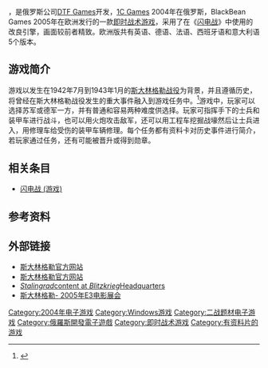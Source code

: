 {{NoteTA
| G1=Games
}}
{{Infobox video game
| title = 二次世界大战之斯大林格勒
| original = {{lang|ru|Сталинград}}
| english = Great Battles of WWII: Stalingrad
| image = File:Stalingrad Coverart.png
| caption = 
| developer = DTF Games
| publisher = {{vgrelease new|俄罗斯|[[1C公司|1C Games]]|EU|BlackBean Games<ref name="yesky" />}}
| engine = [[Enigma引擎|Enigma引擎]]
| composer =
| designer = Alexander Fedorov<br/>Petr Prohorenko<br/>Maxim Maslov<br/>Evgeny Lazutkin<br/>Vasily Stepanenko et al.
| released = {{vgrelease new|俄罗斯|2004年12月3日|EU|2005年3月}}
| genre = [[即时战术游戏|即时战术]]
| modes = [[单人电子游戏|单人]]
| platforms = [[Microsoft_Windows|Windows]]
}}

{{vgname|斯大林格勒|ru=Сталинград|en=Great Battles of WWII: Stalingrad|亦称「'''二次世界大战之斯大林格勒'''」}}，是俄罗斯公司[[DTF_Games|DTF Games]]开发，[[1C公司|1C Games]] 2004年在俄罗斯，BlackBean Games 2005年在欧洲发行的一款[[即时战术游戏|即时战术游戏]]，采用了在《[[闪电战_(游戏)|闪电战]]》中使用的改良引擎，画面较前者精致。欧洲版共有英语、德语、法语、西班牙语和意大利语5个版本。

== 游戏简介 ==

游戏以发生在1942年7月到1943年1月的[[斯大林格勒战役|斯大林格勒战役]]为背景，并且遵循历史，将曾经在斯大林格勒战役发生的重大事件融入到游戏任务中。<ref name="yesky">{{Cite web |url = http://www.yesky.com/207/1891707all.shtml#p1891707 |title = 《斯大林格勒战役》最新情报 |author =  |date = 2004-12-22 |publisher = 天极网 |language = zh-hans |accessdate = 2014-12-26 |quote =  |archive-url = https://web.archive.org/web/20141226140408/http://www.yesky.com/207/1891707all.shtml#p1891707 |archive-date = 2014-12-26 |dead-url = yes }}</ref>游戏中，玩家可以选择苏军或德军一方，并有普通和容易两种难度供选择。玩家可指挥手下的士兵和装甲车进行战斗，也可以用火炮攻击敌军，还可以用工程车挖掘战壕然后让士兵进入，用修理车给受伤的装甲车辆修理。每个任务都有资料卡对历史事件进行简介，若玩家通过任务，还有可能被晋升或得到勋章。

== 相关条目 ==

* [[闪电战_(游戏)|闪电战 (游戏)]]

== 参考资料 ==
{{reflist}}

== 外部链接 ==

* [https://web.archive.org/web/20090604020259/http://stalingrad-game.ru/en 斯大林格勒官方网站] {{en icon}}
* [http://stalingrad-game.ru/ 斯大林格勒官方网站] {{ru icon}}
* [https://web.archive.org/web/20120226095102/http://blitzkriegheadquarters.com/ ''Stalingrad ''content at ''Blitzkrieg ''Headquarters]
* [https://web.archive.org/web/20110719162306/http://stalingrad-game.ru/download/1C_E3_2005_Stalingrad.rar 斯大林格勒- 2005年E3电影展会]

{{DEFAULTSORT:Stalingrad}}
[[Category:2004年电子游戏|Category:2004年电子游戏]]
[[Category:Windows游戏|Category:Windows游戏]]
[[Category:二战题材电子游戏|Category:二战题材电子游戏]]
[[Category:俄羅斯開發電子遊戲|Category:俄羅斯開發電子遊戲]]
[[Category:即时战术游戏|Category:即时战术游戏]]
[[Category:有资料片的游戏|Category:有资料片的游戏]]